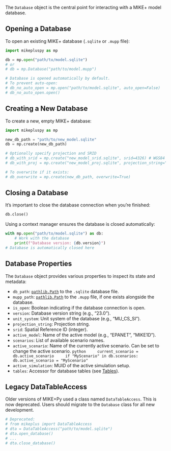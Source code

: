 

The `Database` object is the central point for interacting with a MIKE+ model database.

## Opening a Database

To open an existing MIKE+ database (`.sqlite` or `.mupp` file):

```python
import mikepluspy as mp

db = mp.open("path/to/model.sqlite")
# or
# db = mp.Database("path/to/model.mupp")

# Database is opened automatically by default.
# To prevent auto-open:
# db_no_auto_open = mp.open("path/to/model.sqlite", auto_open=False)
# db_no_auto_open.open()
```

## Creating a New Database

To create a new, empty MIKE+ database:

```python
import mikepluspy as mp

new_db_path = "path/to/new_model.sqlite"
db = mp.create(new_db_path)

# Optionally specify projection and SRID
# db_with_srid = mp.create("new_model_srid.sqlite", srid=4326) # WGS84
# db_with_proj = mp.create("new_model_proj.sqlite", projection_string="PROJCS[...")

# To overwrite if it exists:
# db_overwrite = mp.create(new_db_path, overwrite=True)
```

## Closing a Database

It's important to close the database connection when you're finished:

```python
db.close()
```

Using a context manager ensures the database is closed automatically:

```python
with mp.open("path/to/model.sqlite") as db:
    # Work with the database
    print(f"Database version: {db.version}")
# Database is automatically closed here
```

## Database Properties

The `Database` object provides various properties to inspect its state and metadata:

*   `db_path`: [`pathlib.Path`](https://docs.python.org/3/library/pathlib.html#pathlib.Path) to the `.sqlite` database file.
*   `mupp_path`: [`pathlib.Path`](https://docs.python.org/3/library/pathlib.html#pathlib.Path) to the `.mupp` file, if one exists alongside the database.
*   `is_open`: Boolean indicating if the database connection is open.
*   `version`: Database version string (e.g., "23.0").
*   `unit_system`: Unit system of the database (e.g., "MU_CS_SI").
*   `projection_string`: Projection string.
*   `srid`: Spatial Reference ID (integer).
*   `active_model`: Name of the active model (e.g., "EPANET", "MIKE1D").
*   `scenarios`: List of available scenario names.
*   `active_scenario`: Name of the currently active scenario. Can be set to change the active scenario.
    ```python
    current_scenario = db.active_scenario
    if "MyScenario" in db.scenarios:
        db.active_scenario = "MyScenario"
    ```
*   `active_simulation`: MUID of the active simulation setup.
*   `tables`: Accessor for database tables (see [Tables](tables.md)).

## Legacy DataTableAccess

Older versions of MIKE+Py used a class named `DataTableAccess`. This is now deprecated. Users should migrate to the `Database` class for all new development.

```python
# Deprecated:
# from mikeplus import DataTableAccess
# dta = DataTableAccess("path/to/model.sqlite")
# dta.open_database()
# ...
# dta.close_database()
```